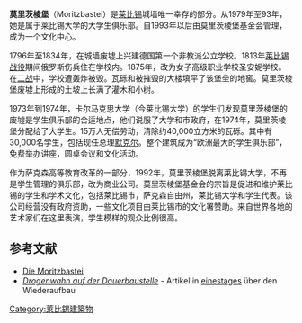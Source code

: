 '''莫里茨棱堡'''（Moritzbastei）是[[莱比锡|莱比锡]]城墙唯一幸存的部分。从1979年至93年，她是属于莱比锡大学的大学生俱乐部。自1993年以后由莫里茨棱堡基金会管理，成为一个文化中心。 

1796年至1834年，在城墙废墟上兴建德国第一个非教派公立学校。1813年[[莱比锡战役|莱比锡战役]]期间俄罗斯伤兵住在学校内。1875年，改为女子高级职业学校圣安妮学校。在[[二战|二战]]中，学校遭轰炸被毁。瓦砾和被摧毁的大楼填平了该堡垒的地窖。莫里茨棱堡废墟上形成的土坡上长满了灌木和小树。

1973年到1974年，卡尔马克思大学（今莱比锡大学）的学生们发现莫里茨棱堡的废墟是学生俱乐部的合适地点，他们说服了大学和市政府，在1974年，莫里茨棱堡分配给了大学生。15万人无偿劳动，清除约40,000立方米的瓦砾。其中有30,000名学生，包括现任总理[[默克尔|默克尔]]。整个建筑成为“欧洲最大的学生俱乐部”，免费举办讲座，圆桌会议和文化活动。

作为萨克森高等教育改革的一部分，1992年，莫里茨棱堡脱离莱比锡大学，不再是学生管理的俱乐部，改为商业公司。莫里茨棱堡基金会的宗旨是促进和维护莱比锡的学生和学术文化，包括莱比锡市，萨克森自由州，莱比锡大学和学生代表。该公司经营没有政府资助，一些文化项目由莱比锡市的文化署赞助。来自世界各地的艺术家们在这里表演，学生模样的观众比例很高。  

== 参考文献 ==
* [http://www.moritzbastei.de Die Moritzbastei] {{Wayback|url=http://www.moritzbastei.de/ |date=20210507051355 }}
* [http://einestages.spiegel.de/static/authoralbumbackground/3852/drogenwahn_auf_der_dauerbaustelle.html ''Drogenwahn auf der Dauerbaustelle''] {{Wayback|url=http://einestages.spiegel.de/static/authoralbumbackground/3852/drogenwahn_auf_der_dauerbaustelle.html |date=20140223043918 }} - Artikel in [[einestages|einestages]] über den Wiederaufbau

[[Category:萊比錫建築物|Category:萊比錫建築物]]